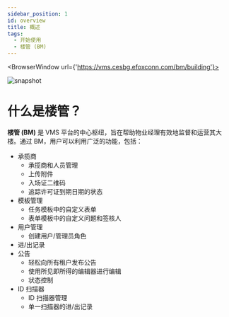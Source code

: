 ```yaml
---
sidebar_position: 1
id: overview
title: 概述
tags:
  - 开始使用
  - 楼管 (BM)
---
```



<BrowserWindow url={'https://vms.cesbg.efoxconn.com/bm/building'}>

![snapshot](../assets/bm/bm-overview-zh-hant.png)

</BrowserWindow>

# 什么是楼管？

**楼管 (BM)** 是 VMS 平台的中心枢纽，旨在帮助物业经理有效地监督和运营其大楼。通过 BM，用户可以利用广泛的功能，包括：

- 承揽商
  - 承揽商和人员管理
  - 上传附件
  - 入场证二维码
  - 追踪许可证到期日期的状态
- 模板管理
  - 任务模板中的自定义表单
  - 表单模板中的自定义问题和签核人
- 用户管理
  - 创建用户/管理员角色
- 进/出记录
- 公告
  - 轻松向所有租户发布公告
  - 使用所见即所得的编辑器进行编辑
  - 状态控制
- ID 扫描器
  - ID 扫描器管理
  - 单一扫描器的进/出记录
